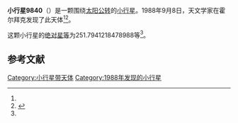 {{Infobox planet
| bgcolour = #FFFFC0
| name = 9840
| symbol = 
| image = 
| caption = 
| discovery = yes
| discovery_ref = 
| discoverer = {{link-en|保罗·詹森|Poul Jensen (astronomer)}}
| discovery_site = [[霍尔拜克|霍尔拜克]] 
| discovered = 1988年9月8日
| designations = yes
| mp_name = 
| named_after = 
| alt_names = 1988 RQ2/ 1981 AW2 / 1992 PC6
| mp_category = [[主带小行星|主带小行星]]
| orbit_ref = <ref name="a">[http://ssd.jpl.nasa.gov/sbdb.cgi?sstr=9840 9840] {{Wayback|url=http://ssd.jpl.nasa.gov/sbdb.cgi?sstr=9840 |date=20210717080446 }}，小行星數據庫瀏覽器（JPL Small-Body Database Browser）－[[美国国家航空航天局|美国国家航空航天局]]喷气推进实验室</ref>
| epoch = 2456400.5 (2013年4月18日更新)
| aphelion = {{convert|2.971796682607144|AU|km|3|abbr=on|lk=out}}
| perihelion = {{convert|2.594671422627439|AU|km|3|abbr=on}}
| semimajor = {{convert|2.783234052617291|AU|km|3|abbr=on}}
| eccentricity = 0.067749469
| period = 1695.98896 [[日|日]]<br />4.64[[儒略年|儒略年]]
| avg_speed = 
| inclination = 10.90239233440545
| asc_node = 311.1819419437598
| mean_anomaly = 
| arg_peri = 251.7941218478988
| satellites = 
| physical_characteristics = yes
| dimensions = 
| mass = 
| density = 
| surface_grav = 
| escape_velocity = 
| sidereal_day = 
| axial_tilt = 
| pole_ecliptic_lat = 
| pole_ecliptic_lon = 
| albedo = 
| temperatures= 
| temp_name1 = 
| mean_temp_1 = 
| max_temp_1 = 
| temp_name2 = 
| max_temp_2 = 
| spectral_type = 
| abs_magnitude = 251.7941218478988
}}

'''小行星9840'''（{{lang-en|9840}}）是一颗围绕[[太阳|太阳]][[公转|公转]]的[[小行星|小行星]]。1988年9月8日，天文学家{{link-en|保罗·詹森|Poul Jensen (astronomer)}}在霍尔拜克发现了此天体<ref name="a" /><ref>{{cite news|title=小行星列表|url=http://cfa-www.harvard.edu/iau/lists/NumberedMPs.txt|accessdate=2013-07-08|newspaper=哈佛大学|archive-date=2008-05-17|archive-url=https://web.archive.org/web/20080517010638/http://cfa-www.harvard.edu/iau/lists/NumberedMPs.txt|dead-url=no}}</ref>。

这颗小行星的[[绝对星等|绝对星等]]为251.7941218478988等<ref name="a" />。

==参考文献==
{{reflist}}
{{Minor Planet Number|[[小行星9839|小行星9839]]|[[小行星9841|小行星9841]]}}

{{小天体}}

[[Category:小行星带天体|Category:小行星带天体]]
[[Category:1988年发现的小行星|Category:1988年发现的小行星]]

{{asteroid-stub}}